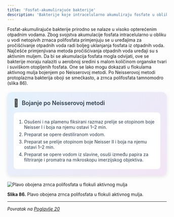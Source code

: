 ```yaml
---
title: 'Fosfat-akumulirajuće bakterije'
description: 'Bakterije koje intracelularno akumuliraju fosfate u obliku polifosfatnih zrnaca'
---
```



Fosfat-akumulirajuće bakterije prirodno se nalaze u visoko opterećenim otpadnim vodama. Zbog svojstva akumulacije fosfata intracelularno u obliku u vodi netopivih zrnaca polifosfata primjenjuju se u uređajima za pročišćivanje otpadnih voda radi boljeg uklanjanja fosfata iz otpadnih voda. Najčešće primjenjivana metoda pročišćivanja otpadnih voda uređaji su s aktivnim muljem. Da bi se akumulacija fosfata mogla odvijati, ove se bakterije moraju nalaziti u aerobnoj sredini s malom količinom organske tvari i suviškom otopljenih fosfata. One se lako mogu dokazati u flokulama aktivnog mulja bojenjem po Neisserovoj metodi. Po Neisserovoj metodi protoplazma bakterija oboji se smećkasto, a zrnca polifosfata tamnomodro (slika 86).

<div style="max-width: 520px; background: linear-gradient(135deg, #e3f2fd 0%, #f3e5f5 100%); border-radius: 15px; padding: 20px; box-shadow: 0 4px 12px rgba(0,0,0,0.1); margin: 20px auto;">
  <div style="display: flex; align-items: center; margin-bottom: 15px;">
    <span style="font-size: 24px; margin-right: 10px;">🔬</span>
    <h3 style="margin: 0; color: #2c3e50; font-weight: 600; font-size: 18px;">Bojanje po Neisserovoj metodi</h3>
  </div>
  <div style="background: white; border-radius: 10px; padding: 15px;">
    <ol style="margin: 0; padding-left: 18px; color: #2c3e50;">
      <li style="margin: 6px 0;">Osušeni i na plamenu fiksirani razmaz prelije se otopinom boje Neisser I i boja na njemu ostavi 1–2 min.</li>
      <li style="margin: 6px 0;">Preparat se opere destiliranom vodom.</li>
      <li style="margin: 6px 0;">Preparat se prelije otopinom boje Neisser II i boja na njemu ostavi 1–2 min.</li>
      <li style="margin: 6px 0;">Preparat se opere vodom iz slavine, osuši između papira za filtriranje i promatra na mikroskopu imerzijskog objektiva.</li>
    </ol>
  </div>
</div>

![Plavo obojena zrnca polifosfata u flokuli aktivnog mulja](/images/slika86.jpg)

**Slika 86.** Plavo obojena zrnca polifosfata u flokuli aktivnog mulja.

---

*Povratak na [Poglavlje 20](/poglavlje-20)*


